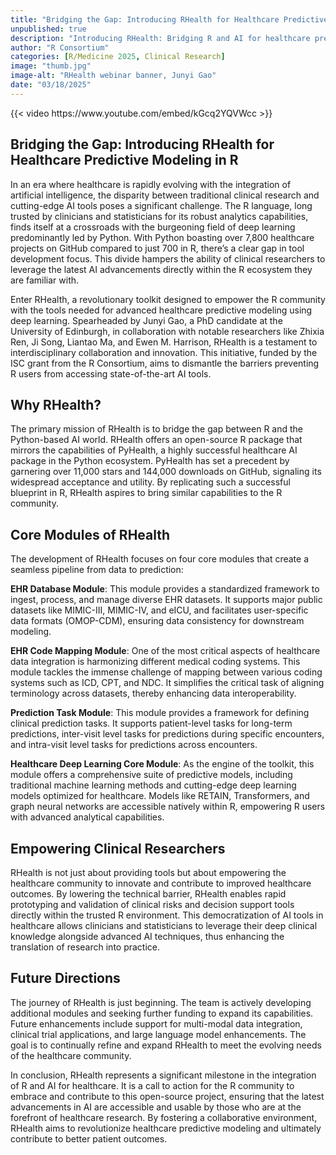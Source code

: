```yaml
---
title: "Bridging the Gap: Introducing RHealth for Healthcare Predictive Modeling in R"
unpublished: true
description: "Introducing RHealth: Bridging R and AI for healthcare predictive modeling with deep learning"
author: "R Consortium"
categories: [R/Medicine 2025, Clinical Research]
image: "thumb.jpg"
image-alt: "RHealth webinar banner, Junyi Gao"
date: "03/18/2025"
---
```


{{< video https://www.youtube.com/embed/kGcq2YQVWcc >}}

## Bridging the Gap: Introducing RHealth for Healthcare Predictive Modeling in R

In an era where healthcare is rapidly evolving with the integration of artificial intelligence, the disparity between traditional clinical research and cutting-edge AI tools poses a significant challenge. The R language, long trusted by clinicians and statisticians for its robust analytics capabilities, finds itself at a crossroads with the burgeoning field of deep learning predominantly led by Python. With Python boasting over 7,800 healthcare projects on GitHub compared to just 700 in R, there's a clear gap in tool development focus. This divide hampers the ability of clinical researchers to leverage the latest AI advancements directly within the R ecosystem they are familiar with.

Enter RHealth, a revolutionary toolkit designed to empower the R community with the tools needed for advanced healthcare predictive modeling using deep learning. Spearheaded by Junyi Gao, a PhD candidate at the University of Edinburgh, in collaboration with notable researchers like Zhixia Ren, Ji Song, Liantao Ma, and Ewen M. Harrison, RHealth is a testament to interdisciplinary collaboration and innovation. This initiative, funded by the ISC grant from the R Consortium, aims to dismantle the barriers preventing R users from accessing state-of-the-art AI tools.

## Why RHealth?

The primary mission of RHealth is to bridge the gap between R and the Python-based AI world. RHealth offers an open-source R package that mirrors the capabilities of PyHealth, a highly successful healthcare AI package in the Python ecosystem. PyHealth has set a precedent by garnering over 11,000 stars and 144,000 downloads on GitHub, signaling its widespread acceptance and utility. By replicating such a successful blueprint in R, RHealth aspires to bring similar capabilities to the R community.

## Core Modules of RHealth

The development of RHealth focuses on four core modules that create a seamless pipeline from data to prediction:

**EHR Database Module**: This module provides a standardized framework to ingest, process, and manage diverse EHR datasets. It supports major public datasets like MIMIC-III, MIMIC-IV, and eICU, and facilitates user-specific data formats (OMOP-CDM), ensuring data consistency for downstream modeling.

**EHR Code Mapping Module**: One of the most critical aspects of healthcare data integration is harmonizing different medical coding systems. This module tackles the immense challenge of mapping between various coding systems such as ICD, CPT, and NDC. It simplifies the critical task of aligning terminology across datasets, thereby enhancing data interoperability.

**Prediction Task Module**: This module provides a framework for defining clinical prediction tasks. It supports patient-level tasks for long-term predictions, inter-visit level tasks for predictions during specific encounters, and intra-visit level tasks for predictions across encounters.

**Healthcare Deep Learning Core Module**: As the engine of the toolkit, this module offers a comprehensive suite of predictive models, including traditional machine learning methods and cutting-edge deep learning models optimized for healthcare. Models like RETAIN, Transformers, and graph neural networks are accessible natively within R, empowering R users with advanced analytical capabilities.

## Empowering Clinical Researchers

RHealth is not just about providing tools but about empowering the healthcare community to innovate and contribute to improved healthcare outcomes. By lowering the technical barrier, RHealth enables rapid prototyping and validation of clinical risks and decision support tools directly within the trusted R environment. This democratization of AI tools in healthcare allows clinicians and statisticians to leverage their deep clinical knowledge alongside advanced AI techniques, thus enhancing the translation of research into practice.

## Future Directions

The journey of RHealth is just beginning. The team is actively developing additional modules and seeking further funding to expand its capabilities. Future enhancements include support for multi-modal data integration, clinical trial applications, and large language model enhancements. The goal is to continually refine and expand RHealth to meet the evolving needs of the healthcare community.

In conclusion, RHealth represents a significant milestone in the integration of R and AI for healthcare. It is a call to action for the R community to embrace and contribute to this open-source project, ensuring that the latest advancements in AI are accessible and usable by those who are at the forefront of healthcare research. By fostering a collaborative environment, RHealth aims to revolutionize healthcare predictive modeling and ultimately contribute to better patient outcomes.
